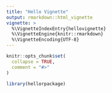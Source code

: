```yaml
---
title: "Hello Vignette"
output: rmarkdown::html_vignette
vignette: >
  %\VignetteIndexEntry{hellovignette}
  %\VignetteEngine{knitr::rmarkdown}
  %\VignetteEncoding{UTF-8}
---
```


```r
knitr::opts_chunk$set(
  collapse = TRUE,
  comment = "#>"
)
```

```r
library(hellorpackage)
```
